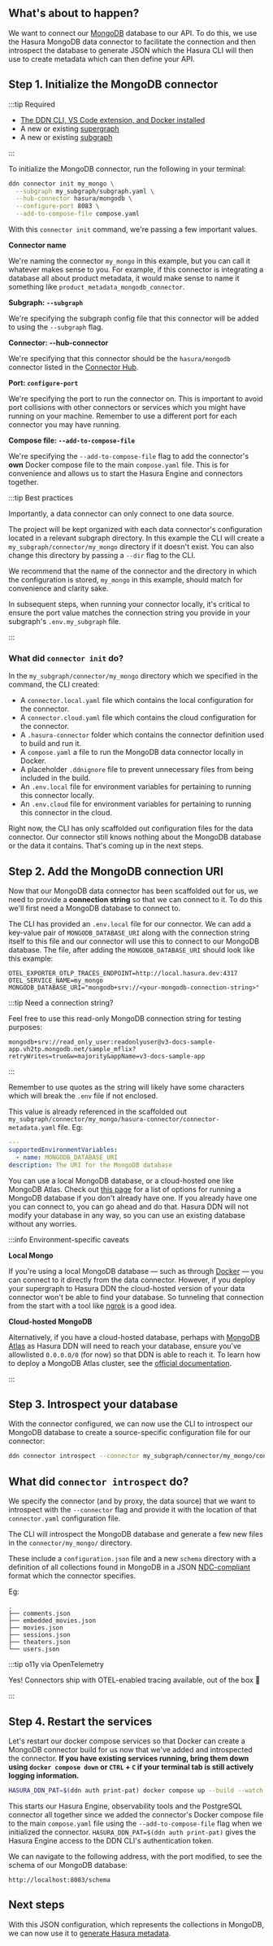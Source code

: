 
## What's about to happen?

We want to connect our [MongoDB](https://www.mongodb.com/) database to our API. To do this, we use the Hasura MongoDB
data connector to facilitate the connection and then introspect the database to generate JSON which the Hasura CLI will
then use to create metadata which can then define your API.

<Thumbnail src="/img/get-started/ERD/connect-data.png" alt="Connect a data source" width="1000px" />

## Step 1. Initialize the MongoDB connector

:::tip Required

- [The DDN CLI, VS Code extension, and Docker installed](/getting-started/build/00-prerequisites.mdx)
- A new or existing [supergraph](/getting-started/build/01-init-supergraph.mdx)
- A new or existing [subgraph](/getting-started/build/02-init-subgraph.mdx)

:::

To initialize the MongoDB connector, run the following in your terminal:

```bash
ddn connector init my_mongo \
  --subgraph my_subgraph/subgraph.yaml \
  --hub-connector hasura/mongodb \
  --configure-port 8083 \
  --add-to-compose-file compose.yaml
```

With this `connector init` command, we're passing a few important values.

**Connector name**

We're naming the connector `my_mongo` in this example, but you can call it whatever makes sense to you. For example, if
this connector is integrating a database all about product metadata, it would make sense to name it something like
`product_metadata_mongodb_connector`.

**Subgraph: `--subgraph`**

We're specifying the subgraph config file that this connector will be added to using the `--subgraph` flag.

**Connector: --hub-connector**

We're specifying that this connector should be the `hasura/mongodb` connector listed in the
[Connector Hub](https://hasura.io/connectors/mongodb).

**Port: `configure-port`**

We're specifying the port to run the connector on. This is important to avoid port collisions with other connectors or
services which you might have running on your machine. Remember to use a different port for each connector you may have
running.

**Compose file: `--add-to-compose-file`**

We're specifying the `--add-to-compose-file` flag to add the connector's **own** Docker compose file to the main
`compose.yaml` file. This is for convenience and allows us to start the Hasura Engine and connectors together.

:::tip Best practices

Importantly, a data connector can only connect to one data source.

The project will be kept organized with each data connector's configuration located in a relevant subgraph directory. In
this example the CLI will create a `my_subgraph/connector/my_mongo` directory if it doesn't exist. You can also change
this directory by passing a `--dir` flag to the CLI.

We recommend that the name of the connector and the directory in which the configuration is stored, `my_mongo` in this
example, should match for convenience and clarity sake.

In subsequent steps, when running your connector locally, it's critical to ensure the port value matches the connection
string you provide in your subgraph's `.env.my_subgraph` file.

:::

### What did `connector init` do?

In the `my_subgraph/connector/my_mongo` directory which we specified in the command, the CLI created:

- A `connector.local.yaml` file which contains the local configuration for the connector.
- A `connector.cloud.yaml` file which contains the cloud configuration for the connector.
- A `.hasura-connector` folder which contains the connector definition used to build and run it.
- A `compose.yaml` a file to run the MongoDB data connector locally in Docker.
- A placeholder `.ddnignore` file to prevent unnecessary files from being included in the build.
- An `.env.local` file for environment variables for pertaining to running this connector locally.
- An `.env.cloud` file for environment variables for pertaining to running this connector in the cloud.

Right now, the CLI has only scaffolded out configuration files for the data connector. Our connector still knows nothing
about the MongoDB database or the data it contains. That's coming up in the next steps.

## Step 2. Add the MongoDB connection URI

Now that our MongoDB data connector has been scaffolded out for us, we need to provide a **connection string** so that
we can connect to it. To do this we'll first need a MongoDB database to connect to.

The CLI has provided an `.env.local` file for our connector. We can add a key-value pair of `MONGODB_DATABASE_URI` along
with the connection string itself to this file and our connector will use this to connect to our MongoDB database. The
file, after adding the `MONGODB_DATABASE_URI` should look like this example:

```env title="In the .env.local file for the connector"
OTEL_EXPORTER_OTLP_TRACES_ENDPOINT=http://local.hasura.dev:4317
OTEL_SERVICE_NAME=my_mongo
MONGODB_DATABASE_URI="mongodb+srv://<your-mongodb-connection-string>"
```

:::tip Need a connection string?

Feel free to use this read-only MongoDB connection string for testing purposes:

```text
mongodb+srv://read_only_user:readonlyuser@v3-docs-sample-app.vh2tp.mongodb.net/sample_mflix?retryWrites=true&w=majority&appName=v3-docs-sample-app
```

:::

Remember to use quotes as the string will likely have some characters which will break the `.env` file if not enclosed.

This value is already referenced in the scaffolded out
`my_subgraph/connector/my_mongo/hasura-connector/connector-metadata.yaml` file. Eg:

```yaml
---
supportedEnvironmentVariables:
  - name: MONGODB_DATABASE_URI
description: The URI for the MongoDB database
```

You can use a local MongoDB database, or a cloud-hosted one like MongoDB Atlas. Check out
[this page](https://www.mongodb.com/docs/manual/installation/) for a list of options for running a MongoDB database if
you don't already have one. If you already have one you can connect to, you can go ahead and do that. Hasura DDN will
not modify your database in any way, so you can use an existing database without any worries.

:::info Environment-specific caveats

**Local Mongo**

If you're using a local MongoDB database — such as through [Docker](https://hub.docker.com/_/mongodb) — you can connect
to it directly from the data connector. However, if you deploy your supergraph to Hasura DDN the cloud-hosted version of
your data connector won't be able to find your database. So tunneling that connection from the start with a tool like
[ngrok](https://ngrok.com/) is a good idea.

**Cloud-hosted MongoDB**

Alternatively, if you have a cloud-hosted database, perhaps with
[MongoDB Atlas](https://www.mongodb.com/products/platform/atlas-database) as Hasura DDN will need to reach your
database, ensure you've allowlisted `0.0.0.0/0` (for now) so that DDN is able to reach it. To learn how to deploy a
MongoDB Atlas cluster, see the [official documentation](https://www.mongodb.com/docs/atlas/getting-started/).

:::

## Step 3. Introspect your database

With the connector configured, we can now use the CLI to introspect our MongoDB database to create a source-specific
configuration file for our connector:

```bash
ddn connector introspect --connector my_subgraph/connector/my_mongo/connector.local.yaml
```

## What did `connector introspect` do?

We specify the connector (and by proxy, the data source) that we want to introspect with the `--connector` flag and
provide it with the location of that `connector.yaml` configuration file.

The CLI will introspect the MongoDB database and generate a few new files in the `connector/my_mongo/` directory.

These include a `configuration.json` file and a new `schema` directory with a definition of all collections found in
MongoDB in a JSON [NDC-compliant](https://github.com/hasura/ndc-spec) format which the connector specifies.

Eg:

```text
.
├── comments.json
├── embedded_movies.json
├── movies.json
├── sessions.json
├── theaters.json
└── users.json
```

:::tip o11y via OpenTelemetry

Yes! Connectors ship with OTEL-enabled tracing available, out of the box 🎉

:::

## Step 4. Restart the services

Let's restart our docker compose services so that Docker can create a MongoDB connector build for us now that we've
added and introspected the connector. **If you have existing services running, bring them down using
`docker compose down` or `CTRL` + `C` if your terminal tab is still actively logging information.**

```bash title="From the root of your project, run:"
HASURA_DDN_PAT=$(ddn auth print-pat) docker compose up --build --watch
```

This starts our Hasura Engine, observability tools and the PostgreSQL connector all together since we added the
connector's Docker compose file to the main `compose.yaml` file using the `--add-to-compose-file` flag when we
initialized the connector. `HASURA_DDN_PAT=$(ddn auth print-pat)` gives the Hasura Engine access to the DDN CLI's
authentication token.

We can navigate to the following address, with the port modified, to see the schema of our MongoDB database:

```text
http://localhost:8083/schema
```

## Next steps

With this JSON configuration, which represents the collections in MongoDB, we can now use it to
[generate Hasura metadata](/getting-started/build/03-connect-to-data/02-create-source-metadata.mdx).
